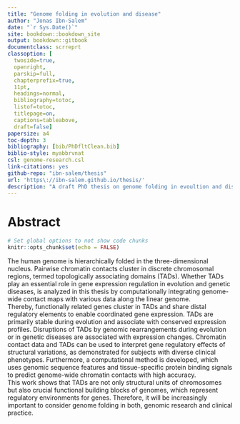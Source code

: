 ```yaml
--- 
title: "Genome folding in evolution and disease"
author: "Jonas Ibn-Salem"
date: "`r Sys.Date()`"
site: bookdown::bookdown_site
output: bookdown::gitbook
documentclass: scrreprt
classoption: [
  twoside=true, 
  openright, 
  parskip=full, 
  chapterprefix=true, 
  11pt, 
  headings=normal, 
  bibliography=totoc, 
  listof=totoc, 
  titlepage=on, 
  captions=tableabove, 
  draft=false]
papersize: a4
toc-depth: 3
bibliography: [bib/PhDfltClean.bib]
biblio-style: myabbrvnat
csl: genome-research.csl
link-citations: yes
github-repo: "ibn-salem/thesis"
url: 'https\://ibn-salem.github.io/thesis/'
description: "A draft PhD thesis on genome folding in evoultion and disease."
---
```


# Abstract {-}

<!-- biblio-style: abbrvnat -->
<!-- biblio-style: unsrtnat -->

```r
# Set global options to not show code chunks
knitr::opts_chunk$set(echo = FALSE)
```


The human genome is hierarchically folded in the three-dimensional nucleus. Pairwise chromatin contacts cluster in discrete chromosomal regions, termed topologically associating domains (TADs). 
Whether TADs play an essential role in gene expression regulation in evolution and genetic diseases, is analyzed in this thesis by computationally integrating genome-wide contact maps with various data along the linear genome.  
Thereby, functionally related genes cluster in TADs and share distal regulatory elements to enable coordinated gene expression. TADs are primarily stable during evolution and associate with conserved expression profiles. Disruptions of TADs by genomic rearrangements during evolution or in genetic diseases are associated with expression changes. Chromatin contact data and TADs can be used to interpret gene regulatory effects of structural variations, as demonstrated for subjects with diverse clinical phenotypes. Furthermore, a computational method is developed, which uses genomic sequence features and tissue-specific protein binding signals to predict genome-wide chromatin contacts with high accuracy.  
This work shows that TADs are not only structural units of chromosomes but also crucial functional building blocks of genomes, which represent regulatory environments for genes. Therefore, it will be increasingly important to consider genome folding in both, genomic research and clinical practice. 
